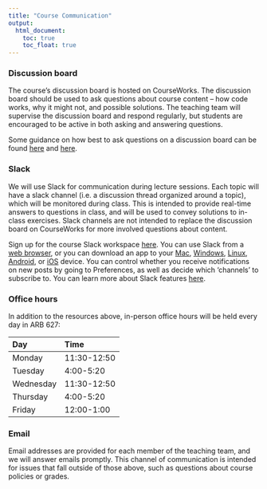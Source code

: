 ```yaml
---
title: "Course Communication"
output:
  html_document: 
    toc: true
    toc_float: true
---
```


### Discussion board

The course's discussion board is hosted on CourseWorks. The discussion board should be used to ask questions about course content -- how code works, why it might not, and possible solutions. The teaching team will supervise the discussion board and respond regularly, but students are encouraged to be active in both asking and answering questions. 

Some guidance on how best to ask questions on a discussion board can be found [here](https://stackoverflow.com/help/how-to-ask) and [here](https://jvns.ca/blog/good-questions/).

### Slack

We will use Slack for communication during lecture sessions. Each topic will have a slack channel (i.e. a discussion thread organized around a topic), which will be monitored during class. This is intended to provide real-time answers to questions in class, and will be used to convey solutions to in-class exercises. Slack channels are not intended to replace the discussion board on CourseWorks for more involved questions about content. 

Sign up for the course Slack workspace [here](https://join.slack.com/t/p8105-fall2018/shared_invite/enQtNDI0MDY2MDQ3MTczLTRkZTQ3MGI5ZmMwMWZhYzE0MzIxYWIzYWFjZDU1NzBiMTQ4MGI1MmQwZmQ0NDRhNGMyMmU1MGZkZTEwYmNhY2M). You can use Slack from a [web browser](https://p8105-fall2017.slack.com/messages/general), or you can download an app to your [Mac](https://slack.com/downloads/osx), [Windows](https://slack.com/downloads/windows), [Linux](https://slack.com/downloads/linux), [Android](https://slack.com/downloads/android), or [iOS](https://slack.com/downloads/ios) device. You can control whether you receive notifications on new posts by going to Preferences, as well as decide which ‘channels’ to subscribe to. You can learn more about Slack features [here](https://get.slack.help/hc/en-us/articles/218080037-Getting-started-for-new-members).

### Office hours

In addition to the resources above, in-person office hours will be held every day in ARB 627:

| Day       | Time        |
|:--------- |:----------- |
| Monday    | 11:30-12:50 |
| Tuesday   | 4:00-5:20   |
| Wednesday | 11:30-12:50 |
| Thursday  | 4:00-5:20   |
| Friday    | 12:00-1:00  |


### Email

Email addresses are provided for each member of the teaching team, and we will answer emails promptly. This channel of communication is intended for issues that fall outside of those above, such as questions about course policies or grades. 


